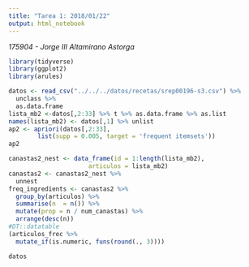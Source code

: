 ```yaml
---
title: "Tarea 1: 2018/01/22"
output: html_notebook
---
```


_175904 - Jorge III Altamirano Astorga_

```r
library(tidyverse)
library(ggplot2)
library(arules)
```

```r
datos <- read_csv("../../../datos/recetas/srep00196-s3.csv") %>%
  unclass %>%
  as.data.frame
lista_mb2 <-datos[,2:33] %>% t %>% as.data.frame %>% as.list
names(lista_mb2) <- datos[,1] %>% unlist
ap2 <- apriori(datos[,2:33],
        list(supp = 0.005, target = 'frequent itemsets'))
ap2
```

```r
canastas2_nest <- data_frame(id = 1:length(lista_mb2),
                      articulos = lista_mb2) 
canastas2 <- canastas2_nest %>% 
  unnest
freq_ingredients <- canastas2 %>%
  group_by(articulos) %>%
  summarise(n  = n()) %>%
  mutate(prop = n / num_canastas) %>%
  arrange(desc(n))
#DT::datatable
(articulos_frec %>%
  mutate_if(is.numeric, funs(round(., 3))))
```

```r
datos 
```

